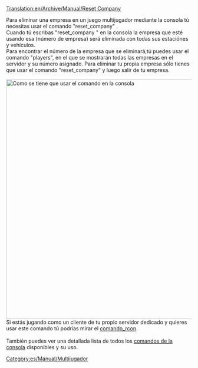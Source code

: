 [[Translation:en/Archive/Manual/Reset Company]]

Para eliminar una empresa en un juego multijugador mediante la consola tú necesitas usar el comando "reset_company" .<br/>
Cuando tú escribas "reset_company <company-id>" en la consola la empresa que esté usando esa <id>(número de empresa) será eliminada con todas sus estaciónes y vehículos.<br />
Para encontrar el número de la empresa que se eliminará,tú puedes usar el comando "players", en el que se mostrarán todas las empresas en el servidor y su número asignado. Para eliminar tu propia empresa sólo tienes que usar el comando "reset_company" y luego salir de tu empresa.<br /><br />
[[File:en/Archive/Manual/Comando reset company OpenTTD.png|thumb|right|650px|Como se tiene que usar el comando en la consola]]
Si estás jugando como un cliente de tu propio servidor dedicado y quieres usar este comando tú podrías mirar el [[en/Manual/Dedicated server|comando_rcon]].<br /><br />
También puedes ver una detallada lista de todos los [[en/Manual/Console Commands|comandos de la consola]] disponibles y su uso.

[[Category:es/Manual/Multijugador]]